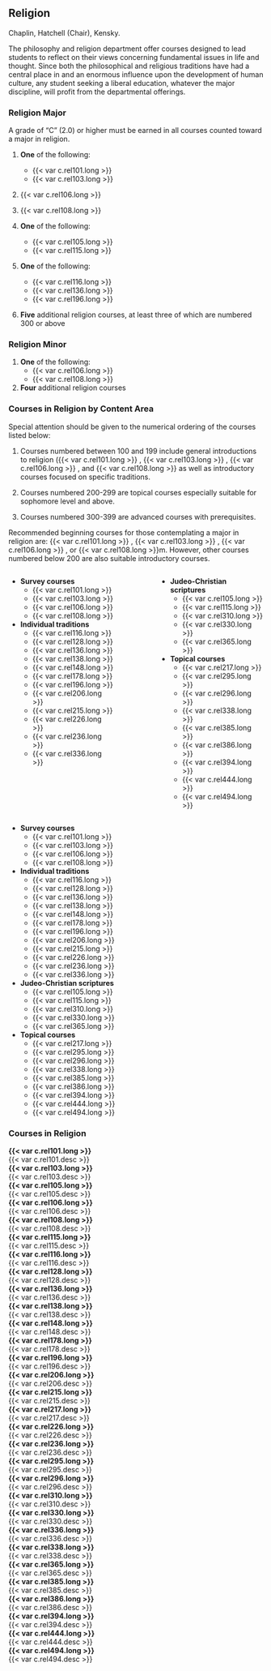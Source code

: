 ## Religion {#sec-religion}
Chaplin, Hatchell (Chair), Kensky. 

The philosophy and religion department offer courses designed to lead students to reflect on their views concerning fundamental issues in life and thought. Since both the philosophical and religious traditions have had a central place in and an enormous influence upon the development of human culture, any student seeking a liberal education, whatever the major discipline, will profit from the departmental offerings. 

### Religion Major 
A grade of “C” (2.0) or higher must be earned in all courses counted toward a major in religion. 

1. **One** of the following:
	* {{< var c.rel101.long >}}
	* {{< var c.rel103.long >}}

2. {{< var c.rel106.long >}}

3. {{< var c.rel108.long >}}

4. **One** of the following:
	* {{< var c.rel105.long >}}
	* {{< var c.rel115.long >}} 

5. **One** of the following:
	* {{< var c.rel116.long >}} 
	* {{< var c.rel136.long >}} 
	* {{< var c.rel196.long >}} 

6. **Five** additional religion courses, at least three of which are numbered 300 or above 

### Religion Minor 

1. **One** of the following:
	* {{< var c.rel106.long >}}
	* {{< var c.rel108.long >}}

2. **Four** additional religion courses 

### Courses in Religion by Content Area 
Special attention should be given to the numerical ordering of the courses listed below: 

1. Courses numbered between 100 and 199 include general introductions to religion ({{< var c.rel101.long >}} , {{< var c.rel103.long >}} , {{< var c.rel106.long >}} , and {{< var c.rel108.long >}} as well as introductory courses focused on specific traditions.

2. Courses numbered 200-299 are topical courses especially suitable for sophomore level and above.

3. Courses numbered 300-399 are advanced courses with prerequisites. 

Recommended beginning courses for those contemplating a major in religion are: {{< var c.rel101.long >}} , {{< var c.rel103.long >}} , {{< var c.rel106.long >}} , or {{< var c.rel108.long >}}m. However, other courses numbered below 200 are also suitable introductory courses.

:::: {.columns}

::: {.column width="45%"}
* **Survey courses**	
	- {{< var c.rel101.long >}}
	- {{< var c.rel103.long >}}
	- {{< var c.rel106.long >}}
	- {{< var c.rel108.long >}}

* **Individual traditions**
	- {{< var c.rel116.long >}}
	- {{< var c.rel128.long >}}
	- {{< var c.rel136.long >}}
	- {{< var c.rel138.long >}}
	- {{< var c.rel148.long >}}
	- {{< var c.rel178.long >}}
	- {{< var c.rel196.long >}}
	- {{< var c.rel206.long >}}
	- {{< var c.rel215.long >}}
	- {{< var c.rel226.long >}}
	- {{< var c.rel236.long >}}
	- {{< var c.rel336.long >}}
:::

::: {.column width="10%"}

:::

::: {.column width="45%"}
* **Judeo-Christian scriptures**
	- {{< var c.rel105.long >}}
	- {{< var c.rel115.long >}}
	- {{< var c.rel310.long >}}
	- {{< var c.rel330.long >}}
	- {{< var c.rel365.long >}}

* **Topical courses**
	- {{< var c.rel217.long >}}
	- {{< var c.rel295.long >}}
	- {{< var c.rel296.long >}}
	- {{< var c.rel338.long >}}
	- {{< var c.rel385.long >}}
	- {{< var c.rel386.long >}}
	- {{< var c.rel394.long >}}
	- {{< var c.rel444.long >}}
	- {{< var c.rel494.long >}} 
:::

::::

* **Survey courses**	
	- {{< var c.rel101.long >}}
	- {{< var c.rel103.long >}}
	- {{< var c.rel106.long >}}
	- {{< var c.rel108.long >}}

* **Individual traditions**
	- {{< var c.rel116.long >}}
	- {{< var c.rel128.long >}}
	- {{< var c.rel136.long >}}
	- {{< var c.rel138.long >}}
	- {{< var c.rel148.long >}}
	- {{< var c.rel178.long >}}
	- {{< var c.rel196.long >}}
	- {{< var c.rel206.long >}}
	- {{< var c.rel215.long >}}
	- {{< var c.rel226.long >}}
	- {{< var c.rel236.long >}}
	- {{< var c.rel336.long >}}
 
* **Judeo-Christian scriptures**
	- {{< var c.rel105.long >}}
	- {{< var c.rel115.long >}}
	- {{< var c.rel310.long >}}
	- {{< var c.rel330.long >}}
	- {{< var c.rel365.long >}}

* **Topical courses**
	- {{< var c.rel217.long >}}
	- {{< var c.rel295.long >}}
	- {{< var c.rel296.long >}}
	- {{< var c.rel338.long >}}
	- {{< var c.rel385.long >}}
	- {{< var c.rel386.long >}}
	- {{< var c.rel394.long >}}
	- {{< var c.rel444.long >}}
	- {{< var c.rel494.long >}} 
 
### Courses in Religion
 **{{< var c.rel101.long >}}**  
  {{< var c.rel101.desc >}}  
 **{{< var c.rel103.long >}}**  
  {{< var c.rel103.desc >}}  
 **{{< var c.rel105.long >}}**  
  {{< var c.rel105.desc >}}  
 **{{< var c.rel106.long >}}**  
  {{< var c.rel106.desc >}}  
 **{{< var c.rel108.long >}}**  
  {{< var c.rel108.desc >}}  
 **{{< var c.rel115.long >}}**  
  {{< var c.rel115.desc >}}  
 **{{< var c.rel116.long >}}**  
  {{< var c.rel116.desc >}}  
 **{{< var c.rel128.long >}}**  
  {{< var c.rel128.desc >}}  
 **{{< var c.rel136.long >}}**  
  {{< var c.rel136.desc >}}  
 **{{< var c.rel138.long >}}**  
  {{< var c.rel138.desc >}}  
 **{{< var c.rel148.long >}}**  
  {{< var c.rel148.desc >}}  
 **{{< var c.rel178.long >}}**  
  {{< var c.rel178.desc >}}  
 **{{< var c.rel196.long >}}**  
  {{< var c.rel196.desc >}}  
 **{{< var c.rel206.long >}}**  
  {{< var c.rel206.desc >}}  
 **{{< var c.rel215.long >}}**  
  {{< var c.rel215.desc >}}  
 **{{< var c.rel217.long >}}**  
  {{< var c.rel217.desc >}}  
 **{{< var c.rel226.long >}}**  
  {{< var c.rel226.desc >}}  
 **{{< var c.rel236.long >}}**  
  {{< var c.rel236.desc >}}  
 **{{< var c.rel295.long >}}**  
  {{< var c.rel295.desc >}}  
 **{{< var c.rel296.long >}}**  
  {{< var c.rel296.desc >}}  
 **{{< var c.rel310.long >}}**  
  {{< var c.rel310.desc >}}  
 **{{< var c.rel330.long >}}**  
  {{< var c.rel330.desc >}}  
 **{{< var c.rel336.long >}}**  
  {{< var c.rel336.desc >}}  
 **{{< var c.rel338.long >}}**  
  {{< var c.rel338.desc >}}  
 **{{< var c.rel365.long >}}**    
  {{< var c.rel365.desc >}}  
 **{{< var c.rel385.long >}}**  
  {{< var c.rel385.desc >}}  
 **{{< var c.rel386.long >}}**  
  {{< var c.rel386.desc >}}  
 **{{< var c.rel394.long >}}**  
  {{< var c.rel394.desc >}}  
 **{{< var c.rel444.long >}}**  
  {{< var c.rel444.desc >}}  
 **{{< var c.rel494.long >}}**  
  {{< var c.rel494.desc >}}  

